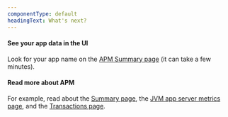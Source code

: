 ```yaml
---
componentType: default
headingText: What's next?
---
```


#### See your app data in the UI

Look for your app name on the [APM Summary page](https://one.newrelic.com/nr1-core?filters=%28domain%20IN%20%28%27APM%27%2C%20%27EXT%27%29%20AND%20type%20IN%20%28%27APPLICATION%27%2C%20%27SERVICE%27%29%29&state=f1dfd001-1723-431e-5412-33488d36fce8) (it can take a few minutes). 

#### Read more about APM

For example, read about the [Summary page](/docs/apm/apm-ui-pages/monitoring/apm-summary-page-view-transaction-apdex-usage-data/), the [JVM app server metrics page](/docs/apm/agents/java-agent/features/jvms-page-java-view-app-server-metrics-jmx/), and the [Transactions page](/docs/apm/apm-ui-pages/monitoring/transactions-page-find-specific-performance-problems).
